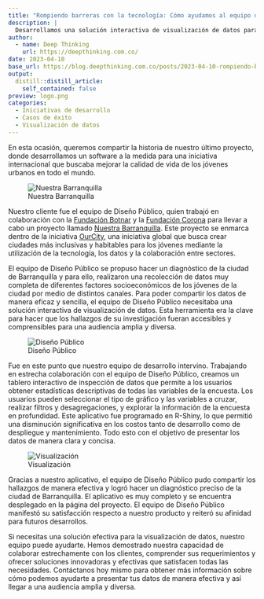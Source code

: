 ```yaml
---
title: "Rompiendo barreras con la tecnología: Cómo ayudamos al equipo de Diseño Público a hacer un diagnóstico de la ciudad de Barranquilla"
description: |
  Desarrollamos una solución interactiva de visualización de datos para el proyecto Nuestra Barranquilla, de la iniciativa OurCity de la Fondation Botnar y la Fundación Corona. El aplicativo permite obtener estadísticas descriptivas de todas las variables de la encuesta, seleccionar el tipo de gráfico y las variables a cruzar, además de realizar filtros y desagregaciones. Si necesitas una solución similar para tu empresa, ¡contáctanos!
author:
  - name: Deep Thinking
    url: https://deepthinking.com.co/
date: 2023-04-10
base_url: https://blog.deepthinking.com.co/posts/2023-04-10-rompiendo-barreras-con-la-tecnologa-cmo-ayudamos-al-equipo-de-diseo-pblico-a-hacer-un-diagnstico-de-la-ciudad-de-barranquilla
output:
  distill::distill_article:
    self_contained: false
preview: logo.png
categories:
  - Iniciativas de desarrollo
  - Casos de éxito
  - Visualización de datos
---
```



En esta ocasión, queremos compartir la historia de nuestro último proyecto, donde desarrollamos un software a la medida para una iniciativa internacional que buscaba mejorar la calidad de vida de los jóvenes urbanos en todo el mundo.

![Nuestra Barranquilla](logo.png)

Nuestro cliente fue el equipo de Diseño Público, quien trabajó en colaboración con la [Fundación Botnar](https://www.fondationbotnar.org/){target="_blank"} y la [Fundación Corona](https://www.fundacioncorona.org/){target="_blank"} para llevar a cabo un proyecto llamado [Nuestra Barranquilla](https://nuestrabarranquilla.com){target="_blank"}. Este proyecto se enmarca dentro de la iniciativa [OurCity](https://www.fondationbotnar.org/project/ourcity-initiative/){target="_blank"}, una iniciativa global que busca crear ciudades más inclusivas y habitables para los jóvenes mediante la utilización de la tecnología, los datos y la colaboración entre sectores.

El equipo de Diseño Público se propuso hacer un diagnóstico de la ciudad de Barranquilla y para ello, realizaron una recolección de datos muy completa de diferentes factores socioeconómicos de los jóvenes de la ciudad por medio de distintos canales. Para poder compartir los datos de manera eficaz y sencilla, el equipo de Diseño Público necesitaba una solución interactiva de visualización de datos. Esta herramienta era la clave para hacer que los hallazgos de su investigación fueran accesibles y comprensibles para una audiencia amplia y diversa.

![Diseño Público](page.png)


Fue en este punto que nuestro equipo de desarrollo intervino. Trabajando en estrecha colaboración con el equipo de Diseño Público, creamos un tablero interactivo de inspección de datos que permite a los usuarios obtener estadísticas descriptivas de todas las variables de la encuesta. Los usuarios pueden seleccionar el tipo de gráfico y las variables a cruzar, realizar filtros y desagregaciones, y explorar la información de la encuesta en profundidad. Este aplicativo fue programado en R-Shiny, lo que permitió una disminución significativa en los costos tanto de desarrollo como de despliegue y mantenimiento. Todo esto con el objetivo de presentar los datos de manera clara y concisa.

![Visualización](dash.png)

Gracias a nuestro aplicativo, el equipo de Diseño Público pudo compartir los hallazgos de manera efectiva y logró hacer un diagnóstico preciso de la ciudad de Barranquilla. El aplicativo es muy completo y se encuentra desplegado en la página del proyecto. El equipo de Diseño Público manifestó su satisfacción respecto a nuestro producto y reiteró su afinidad para futuros desarrollos.

Si necesitas una solución efectiva para la visualización de datos, nuestro equipo puede ayudarte. Hemos demostrado nuestra capacidad de colaborar estrechamente con los clientes, comprender sus requerimientos y ofrecer soluciones innovadoras y efectivas que satisfacen todas las necesidades. Contáctanos hoy mismo para obtener más información sobre cómo podemos ayudarte a presentar tus datos de manera efectiva y así llegar a una audiencia amplia y diversa.


